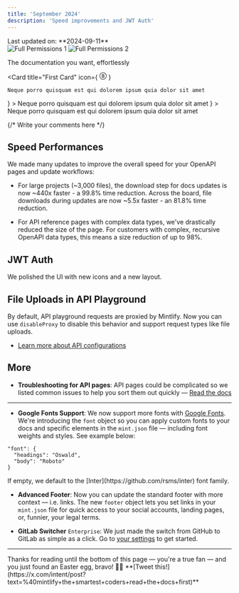 ```yaml
---
title: 'September 2024'
description: 'Speed improvements and JWT Auth'
---
```


<Info>
    Last updated on: **2024-09-11**
</Info>


<CardGroup>
  <HeroCard
    img="/images/playground/setting-up.svg"
    title="Setting up your docs"
    description="Everything you need to know about the doc setup process, from start to finish"
    href="/quickstart"
  />
  <HeroCard
    img="/images/playground/themes.svg"
    title="Explore themes"
    description="Explore a variety of themes you can use to spice up the look and feel of your documentation"
    href="/quickstart"
  />
</CardGroup>

<div style={{ display: "flex" }}>
  <img src="/images/hero-dark.svg" alt="Full Permissions 1" />
  <img src="/images/hero-light.svg" alt="Full Permissions 2" />
</div>

<Icon icon="check" iconType="solid" /> The documentation you want, effortlessly 

<Icon icon="check" size={32} />

<Icon icon="check" />

<Card
    title="First Card"
    icon={
      <svg
        xmlns="http://www.w3.org/2000/svg"
        width="16"
        height="16"
        fill="currentColor"
        class="bi bi-8-circle"
        viewBox="0 0 16 16"
      >
        <path d="M1 8a7 7 0 1 0 14 0A7 7 0 0 0 1 8m15 0A8 8 0 1 1 0 8a8 8 0 0 1 16 0m-5.03 1.803c0 1.394-1.218 2.355-2.988 2.355-1.763 0-2.953-.955-2.953-2.344 0-1.271.95-1.851 1.647-2.003v-.065c-.621-.193-1.33-.738-1.33-1.781 0-1.225 1.09-2.121 2.66-2.121s2.654.896 2.654 2.12c0 1.061-.738 1.595-1.336 1.782v.065c.703.152 1.647.744 1.647 1.992Zm-4.347-3.71c0 .739.586 1.255 1.383 1.255s1.377-.516 1.377-1.254c0-.733-.58-1.23-1.377-1.23s-1.383.497-1.383 1.23Zm-.281 3.645c0 .838.72 1.412 1.664 1.412.943 0 1.658-.574 1.658-1.412 0-.843-.715-1.424-1.658-1.424-.944 0-1.664.58-1.664 1.424" />
      </svg>
    }
  >
    Neque porro quisquam est qui dolorem ipsum quia dolor sit amet
  </Card>

<CardGroup>
  <Card
    title="First Card"
    icon={
      <svg
        xmlns="http://www.w3.org/2000/svg"
        width="16"
        height="16"
        fill="currentColor"
        class="bi bi-8-circle"
        viewBox="0 0 16 16"
      >
        <path d="M1 8a7 7 0 1 0 14 0A7 7 0 0 0 1 8m15 0A8 8 0 1 1 0 8a8 8 0 0 1 16 0m-5.03 1.803c0 1.394-1.218 2.355-2.988 2.355-1.763 0-2.953-.955-2.953-2.344 0-1.271.95-1.851 1.647-2.003v-.065c-.621-.193-1.33-.738-1.33-1.781 0-1.225 1.09-2.121 2.66-2.121s2.654.896 2.654 2.12c0 1.061-.738 1.595-1.336 1.782v.065c.703.152 1.647.744 1.647 1.992Zm-4.347-3.71c0 .739.586 1.255 1.383 1.255s1.377-.516 1.377-1.254c0-.733-.58-1.23-1.377-1.23s-1.383.497-1.383 1.23Zm-.281 3.645c0 .838.72 1.412 1.664 1.412.943 0 1.658-.574 1.658-1.412 0-.843-.715-1.424-1.658-1.424-.944 0-1.664.58-1.664 1.424" />
      </svg>
    }
  >
    Neque porro quisquam est qui dolorem ipsum quia dolor sit amet
  </Card>
  <Card
    title="First Card"
    icon={
      <svg
        xmlns="http://www.w3.org/2000/svg"
        width="16"
        height="16"
        fill="currentColor"
        class="bi bi-8-circle"
        viewBox="0 0 16 16"
      >
        <path d="M1 8a7 7 0 1 0 14 0A7 7 0 0 0 1 8m15 0A8 8 0 1 1 0 8a8 8 0 0 1 16 0m-5.03 1.803c0 1.394-1.218 2.355-2.988 2.355-1.763 0-2.953-.955-2.953-2.344 0-1.271.95-1.851 1.647-2.003v-.065c-.621-.193-1.33-.738-1.33-1.781 0-1.225 1.09-2.121 2.66-2.121s2.654.896 2.654 2.12c0 1.061-.738 1.595-1.336 1.782v.065c.703.152 1.647.744 1.647 1.992Zm-4.347-3.71c0 .739.586 1.255 1.383 1.255s1.377-.516 1.377-1.254c0-.733-.58-1.23-1.377-1.23s-1.383.497-1.383 1.23Zm-.281 3.645c0 .838.72 1.412 1.664 1.412.943 0 1.658-.574 1.658-1.412 0-.843-.715-1.424-1.658-1.424-.944 0-1.664.58-1.664 1.424" />
      </svg>
    }
  >
    Neque porro quisquam est qui dolorem ipsum quia dolor sit amet
  </Card>
</CardGroup>

{/* Write your comments here */}

## Speed Performances

We made many updates to improve the overall speed for your OpenAPI pages and update workflows:

- For large projects (~3,000 files), the download step for docs updates is now ~440x faster - a 99.8% time reduction. Across the board, file downloads during updates are now ~5.5x faster - an 81.8% time reduction.

- For API reference pages with complex data types, we've drastically reduced the size of the page. For customers with complex, recursive OpenAPI data types, this means a size reduction of up to 98%.

## JWT Auth

We polished the UI with new icons and a new layout.

## File Uploads in API Playground

By default, API playground requests are proxied by Mintlify. Now you can use `disableProxy` to disable this behavior and support request types like file uploads.

- [Learn more about API configurations](/settings/global#api-configurations)

## More

- **Troubleshooting for API pages**: API pages could be complicated so we listed common issues to help you sort them out quickly — [Read the docs](/api-playground/troubleshooting)

---

- **Google Fonts Support**: We now support more fonts with [Google Fonts](https://fonts.google.com/). We're introducing the `font` object so you can apply custom fonts to your docs and specific elements in the `mint.json` file — including font weights and styles. See example below:
```
"font": {
  "headings": "Oswald",
  "body": "Roboto"
}
``` 
<Info>
  If empty, we default to the [Inter](https://github.com/rsms/inter) font family.
</Info>

- **Advanced Footer**: Now you can update the standard footer with more context — i.e. links. The new `footer` object lets you set links in your `mint.json` file for quick access to your social accounts, landing pages, or, funnier, your legal terms.

- **GitLab Switcher** `Enterprise`: We just made the switch from GitHub to GitLab as simple as a click. Go to [your settings](https://dashboard.mintlify.com/settings) to get started.

---

<Accordion title="That's all, folks!">
  Thanks for reading until the bottom of this page — you're a true fan — and you
  just found an Easter egg, bravo! 🎉🎉 **[Tweet
  this!](https://x.com/intent/post?text=%40mintlify+the+smartest+coders+read+the+docs+first)**
</Accordion>
